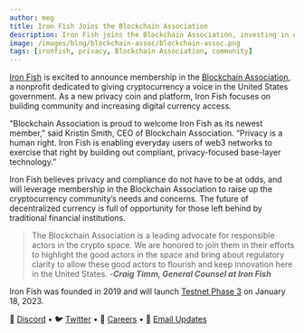 ```yaml
---
author: meg
title: Iron Fish Joins the Blockchain Association
description: Iron Fish joins the Blockchain Association, investing in crypto's future
image: /images/blog/blockchain-assoc/blockchain-assoc.png
tags: [ironfish, privacy, Blockchain Association, community]
---
```


[Iron Fish](https://ironfish.network/) is excited to announce membership in the [Blockchain Association](https://theblockchainassociation.org/), a nonprofit dedicated to giving cryptocurrency a voice in the United States government. As a new privacy coin and platform, Iron Fish focuses on building community and increasing digital currency access.

"Blockchain Association is proud to welcome Iron Fish as its newest member," said Kristin Smith, CEO of Blockchain Association. “Privacy is a human right. Iron Fish is enabling everyday users of web3 networks to exercise that right by building out compliant, privacy-focused base-layer technology.”

Iron Fish believes privacy and compliance do not have to be at odds, and will leverage membership in the Blockchain Association to raise up the cryptocurrency community’s needs and concerns. The future of decentralized currency is full of opportunity for those left behind by traditional financial institutions.

>The Blockchain Association is a leading advocate for responsible actors in the crypto space.  We are honored to join them in their efforts to highlight the good actors in the space and bring about regulatory clarity to allow these good actors to flourish and keep innovation here in the United States. -***Craig Timm, General Counsel at Iron Fish***

Iron Fish was founded in 2019 and will launch [Testnet Phase 3](https://testnet.ironfish.network/about) on January 18, 2023.


🎤 [Discord](https://discord.gg/ironfish) •
🐦 [Twitter](https://twitter.com/ironfishcrypto) •
🚀 [Careers](https://ironfish.network/careers) •
📧 [Email Updates](https://ironfish.network/#email-signup)


